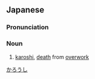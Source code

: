 {{also|過勞死|过劳死}}
==Japanese==
{{wikipedia|lang=ja}}
{{ja-kanjitab|か|ろう|し|yomi=on}}

===Pronunciation===
{{ja-pron|かろうし|acc=2}}

===Noun===
{{ja-noun|かろうし|kyu=過勞死|hhira=くわらうし}}

# [[karoshi]], [[death]] from [[overwork]]

[[Category:ja:Death|かろうし]]